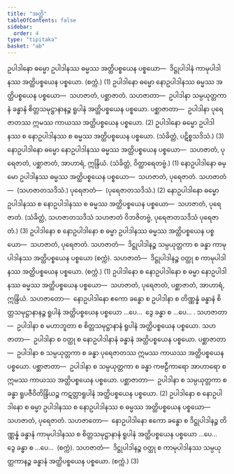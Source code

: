 ```yaml
---
title: "အတ္ထိ"
tableOfContents: false
sidebar:
  order: 4
type: "tipitaka"
basket: "ab"
---
```



<DynamicBreadcrumb />

<Division number="34">

<Paragraph number="3611">
ဥပါဒါနော ဓမ္မော ဥပါဒါနဿ ဓမ္မဿ အတ္ထိပစ္စယေန ပစ္စယော—  ဒိဋ္ဌုပါဒါနံ ကာမုပါဒါနဿ အတ္ထိပစ္စယေန ပစ္စယော. (စက္ကံ.) (1)
</Paragraph>

<Paragraph number="3612">
ဥပါဒါနော ဓမ္မော နောဥပါဒါနဿ ဓမ္မဿ အတ္ထိပစ္စယေန ပစ္စယော—  သဟဇာတံ, ပစ္ဆာဇာတံ. <Emphasis>သဟဇာတာ</Emphasis>—  ဥပါဒါနာ သမ္ပယုတ္တကာနံ ခန္ဓာနံ စိတ္တသမုဋ္ဌာနာနဉ္စ ရူပါနံ အတ္ထိပစ္စယေန ပစ္စယော. <Emphasis>ပစ္ဆာဇာတာ</Emphasis>—  ဥပါဒါနာ ပုရေဇာတဿ ဣမဿ ကာယဿ အတ္ထိပစ္စယေန ပစ္စယော. (2)
</Paragraph>

<Paragraph number="3613">
ဥပါဒါနော ဓမ္မော ဥပါဒါနဿ စ နောဥပါဒါနဿ စ ဓမ္မဿ အတ္ထိပစ္စယေန ပစ္စယော. (သံခိတ္တံ, ပဋိစ္စသဒိသံ.) (3)
</Paragraph>

</Division>
<Division number="35">

<Paragraph number="3614">
နောဥပါဒါနော ဓမ္မော နောဥပါဒါနဿ ဓမ္မဿ အတ္ထိပစ္စယေန ပစ္စယော—  သဟဇာတံ, ပုရေဇာတံ, ပစ္ဆာဇာတံ, အာဟာရံ, ဣန္ဒြိယံ. (သံခိတ္တံ, ဝိတ္ထာရေတဗ္ဗံ.) (1)
</Paragraph>

<Paragraph number="3615">
နောဥပါဒါနော ဓမ္မော ဥပါဒါနဿ ဓမ္မဿ အတ္ထိပစ္စယေန ပစ္စယော—  သဟဇာတံ, ပုရေဇာတံ. <Emphasis>သဟဇာတံ</Emphasis>—  (သဟဇာတသဒိသံ.) <Emphasis>ပုရေဇာတံ</Emphasis>—  (ပုရေဇာတသဒိသံ.) (2)
</Paragraph>

<Paragraph number="3616">
နောဥပါဒါနော ဓမ္မော ဥပါဒါနဿ စ နောဥပါဒါနဿ စ ဓမ္မဿ အတ္ထိပစ္စယေန ပစ္စယော—  သဟဇာတံ, ပုရေဇာတံ. (သံခိတ္တံ, သဟဇာတသဒိသံ သဟဇာတံ ဝိဘဇိတဗ္ဗံ, ပုရေဇာတသဒိသံ ပုရေဇာတံ.) (3)
</Paragraph>

</Division>
<Division number="36">

<Paragraph number="3617">
ဥပါဒါနော စ နောဥပါဒါနော စ ဓမ္မာ ဥပါဒါနဿ ဓမ္မဿ အတ္ထိပစ္စယေန ပစ္စယော—  သဟဇာတံ, ပုရေဇာတံ. <Emphasis>သဟဇာတံ</Emphasis>—  ဒိဋ္ဌုပါဒါနဉ္စ သမ္ပယုတ္တကာ စ ခန္ဓာ ကာမုပါဒါနဿ အတ္ထိပစ္စယေန ပစ္စယော (စက္ကံ). <Emphasis>သဟဇာတံ</Emphasis>—  ဒိဋ္ဌုပါဒါနဉ္စ ဝတ္ထု စ ကာမုပါဒါနဿ အတ္ထိပစ္စယေန ပစ္စယော. (စက္ကံ.) (1)
</Paragraph>

<Paragraph number="3618">
ဥပါဒါနော စ နောဥပါဒါနော စ ဓမ္မာ နောဥပါဒါနဿ ဓမ္မဿ အတ္ထိပစ္စယေန ပစ္စယော—  သဟဇာတံ, ပုရေဇာတံ, ပစ္ဆာဇာတံ, အာဟာရံ, ဣန္ဒြိယံ. <Emphasis>သဟဇာတော</Emphasis>—  နောဥပါဒါနော ဧကော ခန္ဓော စ ဥပါဒါနာ စ တိဏ္ဏန္နံ ခန္ဓာနံ စိတ္တသမုဋ္ဌာနာနဉ္စ ရူပါနံ အတ္ထိပစ္စယေန ပစ္စယော …ပေ…  ဒွေ ခန္ဓာ စ …ပေ… . <Emphasis>သဟဇာတာ</Emphasis>—  ဥပါဒါနာ စ မဟာဘူတာ စ စိတ္တသမုဋ္ဌာနာနံ ရူပါနံ အတ္ထိပစ္စယေန ပစ္စယော. <Emphasis>သဟဇာတာ</Emphasis>—  ဥပါဒါနာ စ ဝတ္ထု စ နောဥပါဒါနာနံ ခန္ဓာနံ အတ္ထိပစ္စယေန ပစ္စယော. <Emphasis>ပစ္ဆာဇာတာ</Emphasis>—  ဥပါဒါနာ စ သမ္ပယုတ္တကာ စ ခန္ဓာ ပုရေဇာတဿ ဣမဿ ကာယဿ အတ္ထိပစ္စယေန ပစ္စယော. <Emphasis>ပစ္ဆာဇာတာ</Emphasis>—  ဥပါဒါနာ စ သမ္ပယုတ္တကာ စ ခန္ဓာ ကဗဠီကာရော အာဟာရော စ ဣမဿ ကာယဿ အတ္ထိပစ္စယေန ပစ္စယော. <Emphasis>ပစ္ဆာဇာတာ</Emphasis>—  ဥပါဒါနာ စ သမ္ပယုတ္တကာ စ ခန္ဓာ ရူပဇီဝိတိန္ဒြိယဉ္စ ကဋတ္တာရူပါနံ အတ္ထိပစ္စယေန ပစ္စယော. (2)
</Paragraph>

<Paragraph number="3619">
ဥပါဒါနော စ နောဥပါဒါနော စ ဓမ္မာ ဥပါဒါနဿ စ နောဥပါဒါနဿ စ ဓမ္မဿ အတ္ထိပစ္စယေန ပစ္စယော—  သဟဇာတံ, ပုရေဇာတံ. <Emphasis>သဟဇာတော</Emphasis>—  နောဥပါဒါနော ဧကော ခန္ဓော စ ဒိဋ္ဌုပါဒါနဉ္စ တိဏ္ဏန္နံ ခန္ဓာနံ ကာမုပါဒါနဿ စ စိတ္တသမုဋ္ဌာနာနံ ရူပါနံ အတ္ထိပစ္စယေန ပစ္စယော …ပေ…  ဒွေ ခန္ဓာ စ …ပေ…  (စက္ကံ). <Emphasis>သဟဇာတံ</Emphasis>—  ဒိဋ္ဌုပါဒါနဉ္စ ဝတ္ထု စ ကာမုပါဒါနဿ သမ္ပယုတ္တကာနဉ္စ ခန္ဓာနံ အတ္ထိပစ္စယေန ပစ္စယော. (စက္ကံ.) (3)
</Paragraph>
</Division>